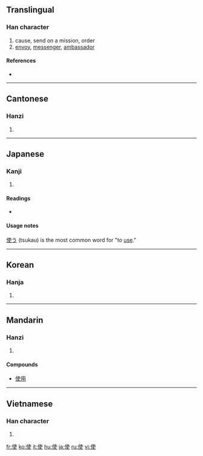 ==Translingual==

===Han character===
{{Han char|rn=9|rad=人|as=06|sn=8|four=2520<sub>6</sub>|canj=人十中大 (OJLK)}}

# cause, send on a mission, order
# [[envoy]], [[messenger]], [[ambassador]]

====References====
* {{Han ref|kx=0101.050|dkj=00573|dj=0213.120|hdz=10145.020|uh=4F7F|ud=20351|bh=A8CF|bd=43215}}

----

==Cantonese==

===Hanzi===
{{yue-hanzi|jyut=|y=sai2, si2 si3}}

# {{defn|Cantonese}}

----

==Japanese==

===Kanji===
{{ja-kanji|grade=3|rs=人06}}

# {{defn|Japanese}}

====Readings====
* {{ja-readings|on=[[し]] (shi)|kun=[[つか]] (tsuka)}}

====Usage notes====
[[使う]] (tsukau) is the most common word for "to [[use]]."

----

==Korean==

===Hanja===
{{ko-hanja|hangeul=[[사]], [[시]]|rv=sa, si|mr=sa, si}}

# {{defn|Korean}}

----

==Mandarin==

===Hanzi===
{{cmn-hanzi|pin=[[shǐ]] ([[shi3]])|wg=shih<sup>3</sup>}}

# {{defn|Mandarin}}
====Compounds====
* [[使用]]

----

==Vietnamese==

===Han character===
{{vi-hantu|sứ}}

# {{defn|Vietnamese}}

[[fr:使]]
[[ko:使]]
[[it:使]]
[[hu:使]]
[[ja:使]]
[[ru:使]]
[[vi:使]]